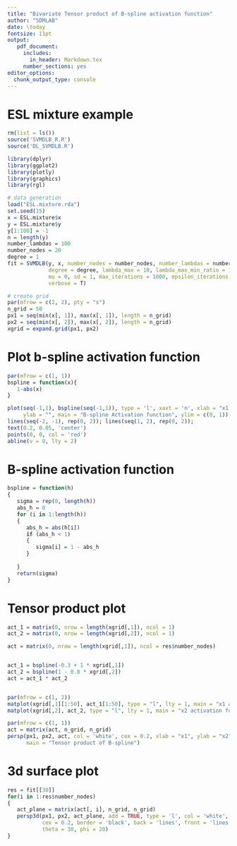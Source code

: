 ---
title: "Bivariate Tensor product of B-spline activation function"
author: "SDMLAB"
date: \today
fontsize: 11pt
output:
   pdf_document:
     includes:
       in_header: Markdown.tex
     number_sections: yes
editor_options: 
  chunk_output_type: console
---

# ESL mixture example

```{r, fig.width = 8, fig.height = 8, results = 'hide'}
rm(list = ls())
source('SVMDLB_R.R')
source('DL_SVMDLB.R')

library(dplyr)
library(ggplot2)
library(plotly)
library(graphics)
library(rgl)

# data generation
load("ESL.mixture.rda")
set.seed(15)
x = ESL.mixture$x
y = ESL.mixture$y
y[1:100] = -1
n = length(y)
number_lambdas = 100
number_nodes = 20
degree = 1
fit = SVMDLB(y, x, number_nodes = number_nodes, number_lambdas = number_lambdas,
             degree = degree, lambda_max = 10, lambda_max_min_ratio = 1e-10, 
             mu = 0, sd = 1, max_iterations = 1000, epsilon_iterations = 1e-4,
             verbose = T)

# create grid
par(mfrow = c(2, 2), pty = "s")
n_grid = 50
px1 = seq(min(x[, 1]), max(x[, 1]), length = n_grid)
px2 = seq(min(x[, 2]), max(x[, 2]), length = n_grid)
xgrid = expand.grid(px1, px2)
```


# Plot b-spline activation function
```{r}
par(mfrow = c(1, 1))
bspline = function(x){
   1-abs(x)
}

plot(seq(-1,1), bspline(seq(-1,1)), type = 'l', xaxt = 'n', xlab = "x1(x2)",
     ylab = "", main = "B-spline Activation function", ylim = c(0, 1))
lines(seq(-2, -1), rep(0, 2)); lines(seq(1, 2), rep(0, 2)); 
text(0.2, 0.05, 'center')
points(0, 0, col = 'red')
abline(v = 0, lty = 2)
```


# B-spline activation function 
```{r}
bspline = function(h)
{
   sigma = rep(0, length(h))
   abs_h = 0
   for (i in 1:length(h))
   {
      abs_h = abs(h[i])
      if (abs_h < 1)
      {
         sigma[i] = 1 - abs_h
      }
         
   }
   return(sigma)
}
```


# Tensor product plot
```{r}
act_1 = matrix(0, nrow = length(xgrid[,1]), ncol = 1)
act_2 = matrix(0, nrow = length(xgrid[,2]), ncol = 1)

act = matrix(0, nrow = length(xgrid[,1]), ncol = res$number_nodes)


act_1 = bspline(-0.3 + 1 * xgrid[,1])
act_2 = bspline(1 - 0.8 * xgrid[,2])
act = act_1 * act_2


par(mfrow = c(1, 2))
matplot(xgrid[,1][1:50], act_1[1:50], type = "l", lty = 1, main = "x1 activation function", xlab = 'x1', ylab = "", col = 'orange')
matplot(xgrid[,2], act_2, type = "l", lty = 1, main = "x2 activation function", xlab = 'x2', ylab = "", col = 'blue') 

par(mfrow = c(1, 1))
act = matrix(act, n_grid, n_grid)
persp(px1, px2, act, col = 'white', cex = 0.2, xlab = "x1", ylab = "x2", zlab = "",
      main = "Tensor product of B-spline")
```


# 3d surface plot
```{r}
res = fit[[30]]
for(i in 1:res$number_nodes)
{
   act_plane = matrix(act[, i], n_grid, n_grid)
   persp3d(px1, px2, act_plane, add = TRUE, type = 'l', col = 'white', pch = '-', 
           cex = 0.2, border = 'black', back = 'lines', front = 'lines',
           theta = 30, phi = 20)
}
```




